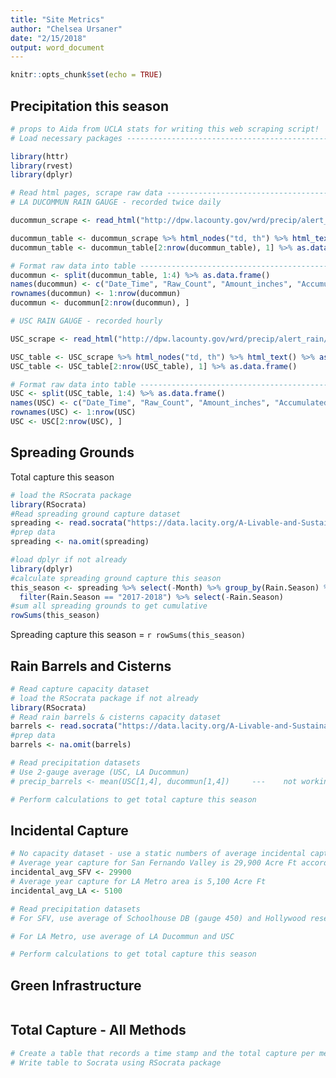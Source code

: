 ```yaml
---
title: "Site Metrics"
author: "Chelsea Ursaner"
date: "2/15/2018"
output: word_document
---
```


```r
knitr::opts_chunk$set(echo = TRUE)
```

## Precipitation this season

```r
# props to Aida from UCLA stats for writing this web scraping script!
# Load necessary packages -------------------------------------------------

library(httr)
library(rvest)
library(dplyr)

# Read html pages, scrape raw data -----------------------------------------
# LA DUCOMMUN RAIN GAUGE - recorded twice daily

ducommun_scrape <- read_html("http://dpw.lacounty.gov/wrd/precip/alert_rain/season_raindata.cfm?id=377")

ducommun_table <- ducommun_scrape %>% html_nodes("td, th") %>% html_text() %>% as.data.frame()
ducommun_table <- ducommun_table[2:nrow(ducommun_table), 1] %>% as.data.frame()

# Format raw data into table ----------------------------------------------
ducommun <- split(ducommun_table, 1:4) %>% as.data.frame()
names(ducommun) <- c("Date_Time", "Raw_Count", "Amount_inches", "Accumulated_inches")
rownames(ducommun) <- 1:nrow(ducommun)
ducommun <- ducommun[2:nrow(ducommun), ]

# USC RAIN GAUGE - recorded hourly

USC_scrape <- read_html("http://dpw.lacounty.gov/wrd/precip/alert_rain/season_raindata.cfm?id=375")

USC_table <- USC_scrape %>% html_nodes("td, th") %>% html_text() %>% as.data.frame()
USC_table <- USC_table[2:nrow(USC_table), 1] %>% as.data.frame()

# Format raw data into table ----------------------------------------------
USC <- split(USC_table, 1:4) %>% as.data.frame()
names(USC) <- c("Date_Time", "Raw_Count", "Amount_inches", "Accumulated_inches")
rownames(USC) <- 1:nrow(USC)
USC <- USC[2:nrow(USC), ]


```

## Spreading Grounds

Total capture this season

```r
# load the RSocrata package
library(RSocrata)
#Read spreading ground capture dataset
spreading <- read.socrata("https://data.lacity.org/A-Livable-and-Sustainable-City/Spreading-Grounds-Centralized-Monthly-Capture/cy8h-q3bu")
#prep data
spreading <- na.omit(spreading)

#load dplyr if not already
library(dplyr)
#calculate spreading ground capture this season
this_season <- spreading %>% select(-Month) %>% group_by(Rain.Season) %>% summarize_all(sum) %>%
  filter(Rain.Season == "2017-2018") %>% select(-Rain.Season)
#sum all spreading grounds to get cumulative 
rowSums(this_season)
```

Spreading capture this season = `r rowSums(this_season)` 

## Rain Barrels and Cisterns

```r
# Read capture capacity dataset
# load the RSocrata package if not already
library(RSocrata)
# Read rain barrels & cisterns capacity dataset
barrels <- read.socrata("https://data.lacity.org/A-Livable-and-Sustainable-City/Rain-Barrels-And-Cisterns-Issued-Through-LAWDP-Reb/a5vt-xsyi")
#prep data
barrels <- na.omit(barrels)

# Read precipitation datasets
# Use 2-gauge average (USC, LA Ducommun)
# precip_barrels <- mean(USC[1,4], ducommun[1,4])     ---    not working because of whitespace in the dataset

# Perform calculations to get total capture this season

```

## Incidental Capture

```r
# No capacity dataset - use a static numbers of average incidental capture per season
# Average year capture for San Fernando Valley is 29,900 Acre Ft according to the Stormwater Capture Master Plan
incidental_avg_SFV <- 29900
# Average year capture for LA Metro area is 5,100 Acre Ft 
incidental_avg_LA <- 5100

# Read precipitation datasets
# For SFV, use average of Schoolhouse DB (gauge 450) and Hollywood resevoir (gauge 312)

# For LA Metro, use average of LA Ducommun and USC

# Perform calculations to get total capture this season
```

## Green Infrastructure

```r

```

## Total Capture - All Methods
```r
# Create a table that records a time stamp and the total capture per method
# Write table to Socrata using RSocrata package

```

